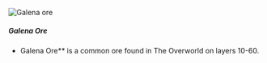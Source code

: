 ![Galena ore](/mods/techreborn/galena_ore.png)

##### Galena Ore

- Galena Ore** is a common ore found in The Overworld on layers
        10-60.
